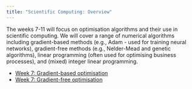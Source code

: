 ```yaml
---
title: "Scientific Computing: Overview"
---
```


The weeks 7-11 will focus on optimisation algorithms and their use in scientific computing. We will cover a range of numerical algorithms including gradient-based methods (e.g., Adam - used for training neural networks), gradient-free methods (e.g., Nelder-Mead and genetic algorithms), linear programming (often used for optimising business processes), and (mixed) integer linear programming.

* [Week 7: Gradient-based optimisation](week7.qmd)
* [Week 7: Gradient-free optimisation](week8.qmd)
